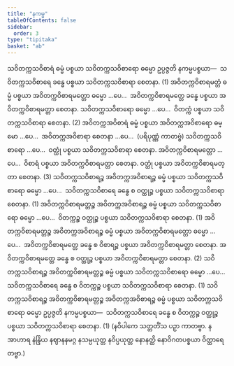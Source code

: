 ```yaml
---
title: "နကမ္မ"
tableOfContents: false
sidebar:
  order: 3
type: "tipitaka"
basket: "ab"
---
```



<DynamicBreadcrumb />

<Division number="54">

<Paragraph number="234">
သဝိတက္ကသဝိစာရံ ဓမ္မံ ပစ္စယာ သဝိတက္ကသဝိစာရော ဓမ္မော ဥပ္ပဇ္ဇတိ နကမ္မပစ္စယာ—  သဝိတက္ကသဝိစာရေ ခန္ဓေ ပစ္စယာ သဝိတက္ကသဝိစာရာ စေတနာ. (1)
</Paragraph>

<Paragraph number="235">
အဝိတက္ကဝိစာရမတ္တံ ဓမ္မံ ပစ္စယာ အဝိတက္ကဝိစာရမတ္တော ဓမ္မော …ပေ…  အဝိတက္ကဝိစာရမတ္တေ ခန္ဓေ ပစ္စယာ အဝိတက္ကဝိစာရမတ္တာ စေတနာ. သဝိတက္ကသဝိစာရော ဓမ္မော …ပေ…  ဝိတက္ကံ ပစ္စယာ သဝိတက္ကသဝိစာရာ စေတနာ. (2)
</Paragraph>

<Paragraph number="236">
အဝိတက္ကအဝိစာရံ ဓမ္မံ ပစ္စယာ အဝိတက္ကအဝိစာရော ဓမ္မော …ပေ…  အဝိတက္ကအဝိစာရာ စေတနာ …ပေ…  (ပရိပုဏ္ဏံ ကာတဗ္ဗံ) သဝိတက္ကသဝိစာရော …ပေ…  ဝတ္ထုံ ပစ္စယာ သဝိတက္ကသဝိစာရာ စေတနာ. အဝိတက္ကဝိစာရမတ္တော …ပေ…  ဝိစာရံ ပစ္စယာ အဝိတက္ကဝိစာရမတ္တာ စေတနာ. ဝတ္ထုံ ပစ္စယာ အဝိတက္ကဝိစာရမတ္တာ စေတနာ. (3)
</Paragraph>

</Division>
<Division number="55">

<Paragraph number="237">
သဝိတက္ကသဝိစာရဉ္စ အဝိတက္ကအဝိစာရဉ္စ ဓမ္မံ ပစ္စယာ သဝိတက္ကသဝိစာရော ဓမ္မော …ပေ…  သဝိတက္ကသဝိစာရေ ခန္ဓေ စ ဝတ္ထုဉ္စ ပစ္စယာ သဝိတက္ကသဝိစာရာ စေတနာ. (1)
</Paragraph>

<Paragraph number="238">
အဝိတက္ကဝိစာရမတ္တဉ္စ အဝိတက္ကအဝိစာရဉ္စ ဓမ္မံ ပစ္စယာ သဝိတက္ကသဝိစာရော ဓမ္မော …ပေ…  ဝိတက္ကဉ္စ ဝတ္ထုဉ္စ ပစ္စယာ သဝိတက္ကသဝိစာရာ စေတနာ. (1)
</Paragraph>

<Paragraph number="239">
အဝိတက္ကဝိစာရမတ္တဉ္စ အဝိတက္ကအဝိစာရဉ္စ ဓမ္မံ ပစ္စယာ အဝိတက္ကဝိစာရမတ္တော ဓမ္မော …ပေ…  အဝိတက္ကဝိစာရမတ္တေ ခန္ဓေ စ ဝိစာရဉ္စ ပစ္စယာ အဝိတက္ကဝိစာရမတ္တာ စေတနာ. အဝိတက္ကဝိစာရမတ္တေ ခန္ဓေ စ ဝတ္ထုဉ္စ ပစ္စယာ အဝိတက္ကဝိစာရမတ္တာ စေတနာ. (2)
</Paragraph>

<Paragraph number="240">
သဝိတက္ကသဝိစာရဉ္စ အဝိတက္ကဝိစာရမတ္တဉ္စ ဓမ္မံ ပစ္စယာ သဝိတက္ကသဝိစာရော ဓမ္မော …ပေ…  သဝိတက္ကသဝိစာရေ ခန္ဓေ စ ဝိတက္ကဉ္စ ပစ္စယာ သဝိတက္ကသဝိစာရာ စေတနာ. (1)
</Paragraph>

<Paragraph number="241">
သဝိတက္ကသဝိစာရဉ္စ အဝိတက္ကဝိစာရမတ္တဉ္စ အဝိတက္ကအဝိစာရဉ္စ ဓမ္မံ ပစ္စယာ သဝိတက္ကသဝိစာရော ဓမ္မော ဥပ္ပဇ္ဇတိ နကမ္မပစ္စယာ—  သဝိတက္ကသဝိစာရေ ခန္ဓေ စ ဝိတက္ကဉ္စ ဝတ္ထုဉ္စ ပစ္စယာ သဝိတက္ကသဝိစာရာ စေတနာ. (1)
</Paragraph>

<Paragraph number="242">
(နဝိပါကေ သတ္တတိံသ ပဉှာ ကာတဗ္ဗာ. နအာဟာရ နဲန္ဒြိယ နဈာနနမဂ္ဂ နသမ္ပယုတ္တ နဝိပ္ပယုတ္တ နောနတ္ထိ နောဝိဂတပစ္စယာ ဝိတ္ထာရေတဗ္ဗာ.)
</Paragraph>
</Division>